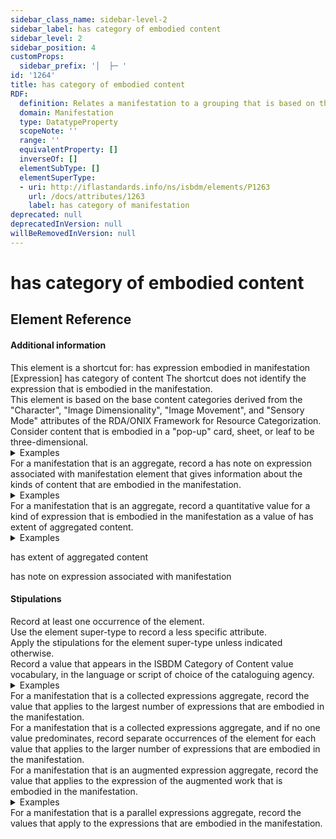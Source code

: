 ```yaml
---
sidebar_class_name: sidebar-level-2
sidebar_label: has category of embodied content
sidebar_level: 2
sidebar_position: 4
customProps:
  sidebar_prefix: '│  ├─ '
id: '1264'
title: has category of embodied content
RDF:
  definition: Relates a manifestation to a grouping that is based on the type of content of an expression that is embodied in the manifestation.
  domain: Manifestation
  type: DatatypeProperty
  scopeNote: ''
  range: ''
  equivalentProperty: []
  inverseOf: []
  elementSubType: []
  elementSuperType:
  - uri: http://iflastandards.info/ns/isbdm/elements/P1263
    url: /docs/attributes/1263
    label: has category of manifestation
deprecated: null
deprecatedInVersion: null
willBeRemovedInVersion: null
---
```

# has category of embodied content

## Element Reference
<ElementReference frontMatter={frontMatter} />

#### Additional information

<div className="guid">
This element is a shortcut for:
has expression embodied in manifestation [Expression] has category of content
The shortcut does not identify the expression that is embodied in the manifestation.
</div>

<div className="guid">
This element is based on the base content categories derived from the "Character", "Image Dimensionality", "Image Movement", and "Sensory Mode" attributes of the <InLink href="https://www.rdatoolkit.org/archivedsite/docs/5chair10.pdf">RDA/ONIX Framework for Resource Categorization</InLink>.
</div>

<div className="guid">
Consider content that is embodied in a "pop-up" card, sheet, or leaf to be three-dimensional.
<details>
  <summary>Examples</summary>
  
    | Property | Value |
    |:---------|:------|
    | has category of embodied content | "three-dimensional form" |
    
    *[Full example: <InLink href="/docs/fullex/fx021">House at Pooh Corner (1986; Methuen Children’s Books; volume)</InLink>. The manifestation is a "pop-up book".]*
</details>
</div>

<div className="guid">
For a manifestation that is an aggregate, record a <InLink href="/docs/notes/1267">has note on expression associated with manifestation</InLink> element that gives information about the kinds of content that are embodied in the manifestation.
<details>
  <summary>Examples</summary>
  
    | Property | Value |
    |:---------|:------|
    | has note on expression associated with manifestation | "Includes colour reproductions of Magritte’s works and photographs mainly of the author and his works." |
    
    *[Full example: <InLink href="/docs/fullex/fx064">René Magritte (2007; Taschen; volume)</InLink>.]*
    <hr />
    
    | Property | Value |
    |:---------|:------|
    | has note on expression associated with manifestation | "Includes maps and portraits." |
    
    *[Full example: <InLink href="/docs/fullex/fx042">Catalogue of shipwrecked books (2018; William Collins; volume; case binding)</InLink>.]*
</details>
</div>

<div className="guid">
For a manifestation that is an aggregate, record a quantitative value for a kind of expression that is embodied in the manifestation as a value of <InLink href="/docs/attributes/1278">has extent of aggregated content</InLink>.
<details>
  <summary>Examples</summary>
  
    | Property | Value |
    |:---------|:------|
    | has extent of aggregated content | "12 still images" |
    
    *[Full example: <InLink href="/docs/fullex/fx061">National parks (2015; Ziga Media, LLC; flipchart)</InLink>.]*
    <hr />
    
    | Property | Value |
    |:---------|:------|
    | has extent of aggregated content | "15 recorded songs" |
    
    *[Full example: <InLink href="/docs/fullex/fx034">Stax uncovered! (2023; H Bauer Publishing Ltd; audio disc)</InLink>.]*
</details>
</div>

<SeeAlso><InLink href="/docs/attributes/1278">has extent of aggregated content</InLink></SeeAlso>

<SeeAlso><InLink href="/docs/notes/1267">has note on expression associated with manifestation</InLink></SeeAlso>

#### Stipulations

<div className="stip">
  Record at least one occurrence of the element.
</div>

<div className="stip">
  Use the element super-type to record a less specific attribute.
</div>

<div className="stip">
  Apply the stipulations for the element super-type unless indicated otherwise.
</div>

<div className="stip">
  Record a value that appears in the <InLink href="/docs/ves/1264">ISBDM Category of Content value vocabulary</InLink>, in the language or script of choice of the cataloguing agency.
  
  <details>
  <summary>Examples</summary>
  
  | Property | Value |
  |:---------|:------|
  | has category of embodied content | "still image" |
  
  *[Full example: <InLink href="/docs/fullex/fx071">Pogled na Akademijin vrt (195-; Mujadžić, Omer, 1903-1991; sheet)</InLink>.]*
  <hr />
  
  | Property | Value |
  |:---------|:------|
  | has category of embodied content | "text" |
  | has category of embodied content | "still image" |
  
  *[Full example: <InLink href="/docs/fullex/fx003">Faded map (2010; Birlinn Limited; volume; case binding)</InLink>.]*
  </details>
</div>

<div className="stip">
  For a manifestation that is a collected expressions aggregate, record the value that applies to the largest number of expressions that are embodied in the manifestation.
</div>

<div className="stip">
  For a manifestation that is a collected expressions aggregate, and if no one value predominates, record separate occurrences of the element for each value that applies to the larger number of expressions that are embodied in the manifestation.
</div>

<div className="stip">
  For a manifestation that is an augmented expression aggregate, record the value that applies to the expression of the augmented work that is embodied in the manifestation.
  
  <details>
  <summary>Examples</summary>
  
  | Property | Value |
  |:---------|:------|
  | has category of embodied content | "text" |
  
  *[Full example: <InLink href="/docs/fullex/fx030">Definitive guide to PSM 1 (2021; Knüeppel, Moritz; volume; perfect binding)</InLink>. The manifestation also embodies augmenting still images.]*
  </details>
</div>

<div className="stip">
  For a manifestation that is a parallel expressions aggregate, record the values that apply to the expressions that are embodied in the manifestation.
</div>
